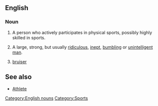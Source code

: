 ==English==

===Noun===
{{en-noun}}

# {{US}} A person who actively participates in physical sports, possibly highly skilled in sports.
#{{US}} A large, strong, but usually [[ridiculous]], [[inept]], [[bumbling]] or [[unintelligent]] [[man]].
#[[bruiser]]

==See also==
*[[Athlete]]

[[Category:English nouns]]
[[Category:Sports]]